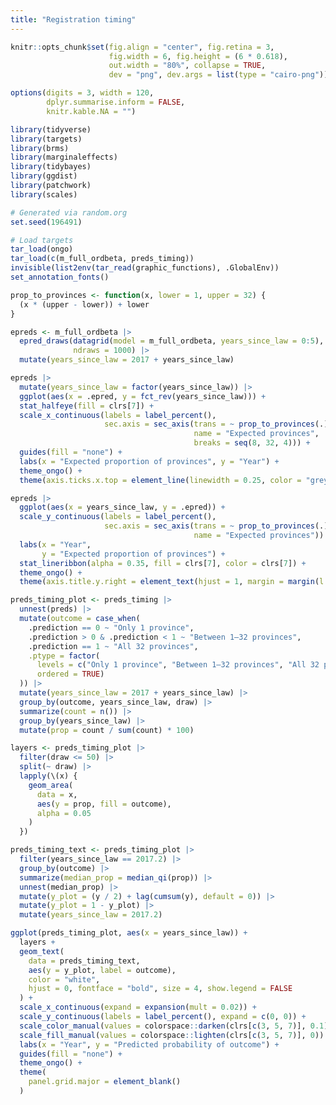 ```yaml
---
title: "Registration timing"
---
```


```r
knitr::opts_chunk$set(fig.align = "center", fig.retina = 3,
                      fig.width = 6, fig.height = (6 * 0.618),
                      out.width = "80%", collapse = TRUE,
                      dev = "png", dev.args = list(type = "cairo-png"))

options(digits = 3, width = 120,
        dplyr.summarise.inform = FALSE,
        knitr.kable.NA = "")
```

```r
library(tidyverse)
library(targets)
library(brms)
library(marginaleffects)
library(tidybayes)
library(ggdist)
library(patchwork)
library(scales)

# Generated via random.org
set.seed(196491)

# Load targets
tar_load(ongo)
tar_load(c(m_full_ordbeta, preds_timing))
invisible(list2env(tar_read(graphic_functions), .GlobalEnv))
set_annotation_fonts()

prop_to_provinces <- function(x, lower = 1, upper = 32) {
  (x * (upper - lower)) + lower
}
```

```r
epreds <- m_full_ordbeta |> 
  epred_draws(datagrid(model = m_full_ordbeta, years_since_law = 0:5), 
              ndraws = 1000) |> 
  mutate(years_since_law = 2017 + years_since_law)

epreds |> 
  mutate(years_since_law = factor(years_since_law)) |> 
  ggplot(aes(x = .epred, y = fct_rev(years_since_law))) +
  stat_halfeye(fill = clrs[7]) +
  scale_x_continuous(labels = label_percent(),
                     sec.axis = sec_axis(trans = ~ prop_to_provinces(.),
                                         name = "Expected provinces",
                                         breaks = seq(8, 32, 4))) +
  guides(fill = "none") +
  labs(x = "Expected proportion of provinces", y = "Year") +
  theme_ongo() +
  theme(axis.ticks.x.top = element_line(linewidth = 0.25, color = "grey50"))
```

```r
epreds |> 
  ggplot(aes(x = years_since_law, y = .epred)) +
  scale_y_continuous(labels = label_percent(),
                     sec.axis = sec_axis(trans = ~ prop_to_provinces(.),
                                         name = "Expected provinces")) +
  labs(x = "Year", 
       y = "Expected proportion of provinces") +
  stat_lineribbon(alpha = 0.35, fill = clrs[7], color = clrs[7]) +
  theme_ongo() +
  theme(axis.title.y.right = element_text(hjust = 1, margin = margin(l = 10), angle = 90))
```

```r
preds_timing_plot <- preds_timing |> 
  unnest(preds) |> 
  mutate(outcome = case_when(
    .prediction == 0 ~ "Only 1 province",
    .prediction > 0 & .prediction < 1 ~ "Between 1–32 provinces",
    .prediction == 1 ~ "All 32 provinces",
    .ptype = factor(
      levels = c("Only 1 province", "Between 1–32 provinces", "All 32 provinces"), 
      ordered = TRUE)
  )) |> 
  mutate(years_since_law = 2017 + years_since_law) |> 
  group_by(outcome, years_since_law, draw) |>
  summarize(count = n()) |> 
  group_by(years_since_law) |> 
  mutate(prop = count / sum(count) * 100)

layers <- preds_timing_plot |> 
  filter(draw <= 50) |> 
  split(~ draw) |> 
  lapply(\(x) {
    geom_area(
      data = x,
      aes(y = prop, fill = outcome),
      alpha = 0.05
    )
  })

preds_timing_text <- preds_timing_plot |> 
  filter(years_since_law == 2017.2) |> 
  group_by(outcome) |> 
  summarize(median_prop = median_qi(prop)) |> 
  unnest(median_prop) |> 
  mutate(y_plot = (y / 2) + lag(cumsum(y), default = 0)) |> 
  mutate(y_plot = 1 - y_plot) |> 
  mutate(years_since_law = 2017.2)

ggplot(preds_timing_plot, aes(x = years_since_law)) +
  layers +
  geom_text(
    data = preds_timing_text, 
    aes(y = y_plot, label = outcome),
    color = "white",
    hjust = 0, fontface = "bold", size = 4, show.legend = FALSE
  ) +
  scale_x_continuous(expand = expansion(mult = 0.02)) +
  scale_y_continuous(labels = label_percent(), expand = c(0, 0)) +
  scale_color_manual(values = colorspace::darken(clrs[c(3, 5, 7)], 0.1)) +
  scale_fill_manual(values = colorspace::lighten(clrs[c(3, 5, 7)], 0)) +
  labs(x = "Year", y = "Predicted probability of outcome") +
  guides(fill = "none") +
  theme_ongo() +
  theme(
    panel.grid.major = element_blank()
  )
```
